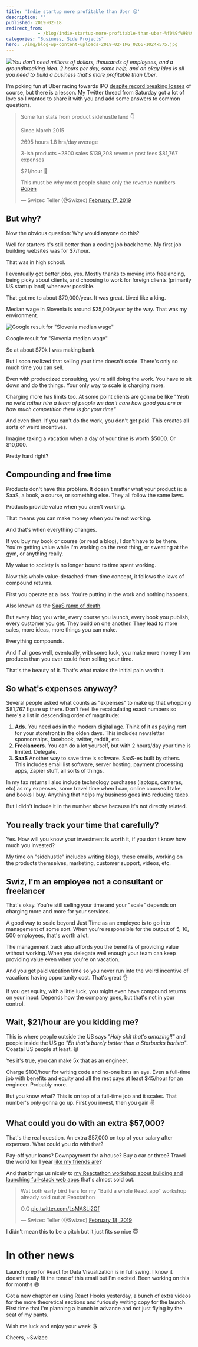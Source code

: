 ```yaml
---
title: 'Indie startup more profitable than Uber 😛'
description: ""
published: 2019-02-18
redirect_from: 
            - /blog/indie-startup-more-profitable-than-uber-%f0%9f%98%9b/swizec/8947
categories: "Business, Side Projects"
hero: ./img/blog-wp-content-uploads-2019-02-IMG_0266-1024x575.jpg
---
```

![](./img/blog-wp-content-uploads-2019-02-IMG_0266-1024x575.jpg)_You don&#x27;t need millions of dollars, thousands of employees, and a groundbreaking idea. 2 hours per day, some help, and an okay idea is all you need to build a business that&#x27;s more profitable than Uber._



I&#x27;m poking fun at Uber racing towards IPO [despite record breaking losses](https://www.bloomberg.com/news/articles/2019-02-15/uber-results-show-revenue-growth-slows-amid-persistent-losses) of course, but there is a lesson. My Twitter thread from Saturday got a lot of love so I wanted to share it with you and add some answers to common questions.



> Some fun stats from product sidehustle land 👇
>
> Since March 2015
>
>
>
> 2695 hours 1.8 hrs/day average
>
>
>
> 3-ish products ~2800 sales $139,208 revenue post fees $81,767 expenses
>
>
>
> $21/hour 🤔
>
>
>
> This must be why most people share only the revenue numbers [#open](https://twitter.com/hashtag/open?src=hash&amp;ref_src=twsrc%5Etfw)
>
>
>
> — Swizec Teller (@Swizec) [February 17, 2019](https://twitter.com/Swizec/status/1096953072385875968?ref_src=twsrc%5Etfw)



## But why?



Now the obvious question: Why would anyone do this?



Well for starters it&#x27;s still better than a coding job back home. My first job building websites was for $7/hour.



That was in high school.



I eventually got better jobs, yes. Mostly thanks to moving into freelancing, being picky about clients, and choosing to work for foreign clients (primarily US startup land) whenever possible.



That got me to about $70,000/year. It was great. Lived like a king.



Median wage in Slovenia is around $25,000/year by the way. That was my environment.

![Google result for &quot;Slovenia median wage&quot;](./img/media-Dzkrr5KUcAErAzP.jpg)



Google result for &quot;Slovenia median wage&quot;



So at about $70k I was making bank.



But I soon realized that selling your time doesn&#x27;t scale. There&#x27;s only so much time you can sell.



Even with productized consulting, you&#x27;re still doing the work. You have to sit down and do the things. Your only way to scale is charging more.



Charging more has limits too. At some point clients are gonna be like &quot;_Yeah no we&#x27;d rather hire a team of people we don&#x27;t care how good you are or how much competition there is for your time&quot;_



And even then. If you can&#x27;t do the work, you don&#x27;t get paid. This creates all sorts of weird incentives.



Imagine taking a vacation when a day of your time is worth $5000. Or $10,000.



Pretty hard right?



## Compounding and free time



Products don&#x27;t have this problem. It doesn&#x27;t matter what your product is: a SaaS, a book, a course, or something else. They all follow the same laws.



Products provide value when you aren&#x27;t working.



That means you can make money when you&#x27;re not working.



And that&#x27;s when everything changes.



If you buy my book or course (or read a blog), I don&#x27;t have to be there. You&#x27;re getting value while I&#x27;m working on the next thing, or sweating at the gym, or anything really.



My value to society is no longer bound to time spent working.



Now this whole value-detached-from-time concept, it follows the laws of compound returns.



First you operate at a loss. You&#x27;re putting in the work and nothing happens.



Also known as the [SaaS ramp of death](https://baremetrics.com/blog/long-slow-saas-ramp-of-death).



But every blog you write, every course you launch, every book you publish, every customer you get. They build on one another. They lead to more sales, more ideas, more things you can make.



Everything compounds.



And if all goes well, eventually, with some luck, you make more money from products than you ever could from selling your time.



That&#x27;s the beauty of it. That&#x27;s what makes the initial pain worth it.



## So what&#x27;s expenses anyway?



Several people asked what counts as &quot;expenses&quot; to make up that whopping $81,767 figure up there. Don&#x27;t feel like recalculating exact numbers so here&#x27;s a list in descending order of magnitude:



1. **Ads.** You need ads in the modern digital age. Think of it as paying rent for your storefront in the olden days. This includes newsletter sponsorships, facebook, twitter, reddit, etc.
2. **Freelancers.** You can do a lot yourself, but with 2 hours/day your time is limited. Delegate.
3. **SaaS** Another way to save time is software. SaaS-es built by others. This includes email list software, server hosting, payment processing apps, Zapier stuff, all sorts of things.



In my tax returns I also include technology purchases (laptops, cameras, etc) as my expenses, some travel time when I can, online courses I take, and books I buy. Anything that helps my business goes into reducing taxes.



But I didn&#x27;t include it in the number above because it&#x27;s not directly related.



## You really track your time that carefully?



Yes. How will you know your investment is worth it, if you don&#x27;t know how much you invested?



My time on &quot;sidehustle&quot; includes writing blogs, these emails, working on the products themselves, marketing, customer support, videos, etc.



## Swiz, I&#x27;m an employee not a consultant or freelancer



That&#x27;s okay. You&#x27;re still selling your time and your &quot;scale&quot; depends on charging more and more for your services.



A good way to scale beyond Just Time as an employee is to go into management of some sort. When you&#x27;re responsible for the output of 5, 10, 500 employees, that&#x27;s worth a lot.



The management track also affords you the benefits of providing value without working. When you delegate well enough your team can keep providing value even when you&#x27;re on vacation.



And you get paid vacation time so you never run into the weird incentive of vacations having opportunity cost. That&#x27;s great 👌



If you get equity, with a little luck, you might even have compound returns on your input. Depends how the company goes, but that&#x27;s not in your control.



## Wait, $21/hour are you kidding me?



This is where people outside the US says _&quot;Holy shit that&#x27;s amazing!!&quot;_ and people inside the US go _&quot;Eh that&#x27;s barely better than a Starbucks barista&quot;_. Coastal US people at least. 😅



Yes it&#x27;s true, you can make 5x that as an engineer.



Charge $100/hour for writing code and no-one bats an eye. Even a full-time job with benefits and equity and all the rest pays at least $45/hour for an engineer. Probably more.



But you know what? This is on top of a full-time job and it scales. That number&#x27;s only gonna go up. First you invest, then you gain ✌️



## What could you do with an extra $57,000?



That&#x27;s the real question. An extra $57,000 on top of your salary after expenses. What could you do with that?



Pay-off your loans? Downpayment for a house? Buy a car or three? Travel the world for 1 year [like my friends are](https://www.instagram.com/wanderingadeux/)?



And that brings us nicely to [my Reactathon workshop about building and launching full-stack web apps](https://ti.to/real-world-react/modern-app-with-react-workshop) that&#x27;s almost sold out.



> Wat both early bird tiers for my &quot;Build a whole React app&quot; workshop already sold out at Reactathon
>
> O.O [pic.twitter.com/LsMASLi2Of](https://t.co/LsMASLi2Of)
>
>
>
> — Swizec Teller (@Swizec) [February 18, 2019](https://twitter.com/Swizec/status/1097361230799429632?ref_src=twsrc%5Etfw)



I didn&#x27;t mean this to be a pitch but it just fits so nice 😇



# In other news



Launch prep for React for Data Visualization is in full swing. I know it doesn&#x27;t really fit the tone of this email but I&#x27;m excited. Been working on this for months 😅



Got a new chapter on using React Hooks yesterday, a bunch of extra videos for the more theoretical sections and furiously writing copy for the launch. First time that I&#x27;m planning a launch in advance and not just flying by the seat of my pants.



Wish me luck and enjoy your week 😘



Cheers, ~Swizec